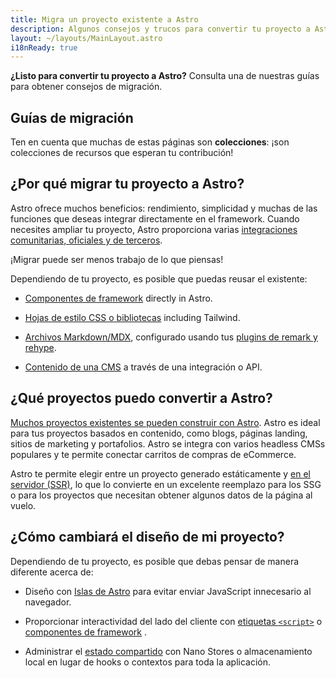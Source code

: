 ```yaml
---
title: Migra un proyecto existente a Astro
description: Algunos consejos y trucos para convertir tu proyecto a Astro.
layout: ~/layouts/MainLayout.astro
i18nReady: true
---
```


**¿Listo para convertir tu proyecto a Astro?** Consulta una de nuestras guías para obtener consejos de migración.

## Guías de migración

<MigrationGuidesNav />

Ten en cuenta que muchas de estas páginas son **colecciones**: ¡son colecciones de recursos que esperan tu contribución!

## ¿Por qué migrar tu proyecto a Astro?

Astro ofrece muchos beneficios: rendimiento, simplicidad y muchas de las funciones que deseas integrar directamente en el framework. Cuando necesites ampliar tu proyecto, Astro proporciona varias [integraciones comunitarias, oficiales y de terceros](https://astro.build/integrations).

¡Migrar puede ser menos trabajo de lo que piensas!

Dependiendo de tu proyecto, es posible que puedas reusar el existente:

- [Componentes de framework](/es/core-concepts/framework-components/) directly in Astro. 

- [Hojas de estilo CSS o bibliotecas](/es/guides/styling/) including Tailwind.

- [Archivos Markdown/MDX](/es/guides/markdown-content/), configurado usando tus [plugins de remark y rehype](/es/guides/markdown-content/#configuración-de-markdown-y-mdx).

- [Contenido de una CMS](/es/guides/cms/) a través de una integración o API.

## ¿Qué proyectos puedo convertir a Astro?

[Muchos proyectos existentes se pueden construir con Astro](/es/concepts/why-astro/). Astro es ideal para tus proyectos basados en contenido, como blogs, páginas landing, sitios de marketing y portafolios. Astro se integra con varios headless CMSs populares y te permite conectar carritos de compras de eCommerce.

Astro te permite elegir entre un proyecto generado estáticamente y [en el servidor (SSR)](/es/guides/server-side-rendering/), lo que lo convierte en un excelente reemplazo para los SSG o para los proyectos que necesitan obtener algunos datos de la página al vuelo.

## ¿Cómo cambiará el diseño de mi proyecto?

Dependiendo de tu proyecto, es posible que debas pensar de manera diferente acerca de:

- Diseño con [Islas de Astro](/es/concepts/islands/#qué-es-una-astro-island) para evitar enviar JavaScript innecesario al navegador.

- Proporcionar interactividad del lado del cliente con [etiquetas `<script>`](/es/guides/client-side-scripts/) o [componentes de framework](/es/core-concepts/framework-components/) .

- Administrar el [estado compartido](/es/core-concepts/sharing-state/) con Nano Stores o almacenamiento local en lugar de hooks o contextos para toda la aplicación.

